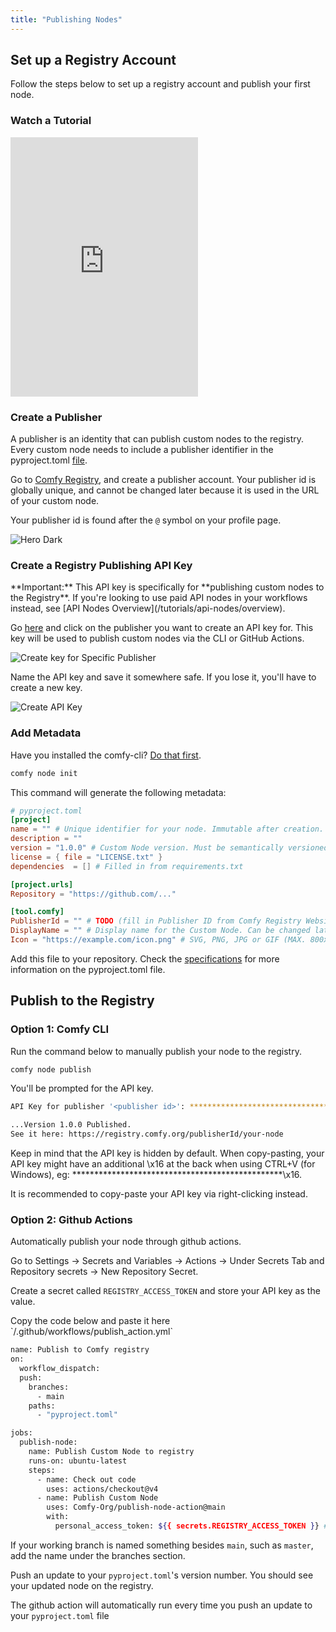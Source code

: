 ```yaml
---
title: "Publishing Nodes"
---
```


## Set up a Registry Account

Follow the steps below to set up a registry account and publish your first node.

### Watch a Tutorial

<iframe height="415" src="https://www.youtube.com/embed/WhOZZOgBggU?si=6TyvhJJadmQ65uXC" title="YouTube video player" frameborder="0" allow="accelerometer; autoplay; clipboard-write; encrypted-media; gyroscope; picture-in-picture; web-share" referrerpolicy="strict-origin-when-cross-origin" allowfullscreen style={{ width: "100%", borderRadius: "0.5rem" }}></iframe>

### Create a Publisher

A publisher is an identity that can publish custom nodes to the registry. Every custom node needs to include a publisher identifier in the pyproject.toml [file]().

Go to [Comfy Registry](https://registry.comfy.org), and create a publisher account. Your publisher id is globally unique, and cannot be changed later because it is used in the URL of your custom node.

Your publisher id is found after the `@` symbol on your profile page.

<img
  className="block"
  src="/images/publisherid.png"
  alt="Hero Dark"
/>

### Create a Registry Publishing API Key

<Note>
  **Important:** This API key is specifically for **publishing custom nodes to the Registry**. If you're looking to use paid API nodes in your workflows instead, see [API Nodes Overview](/tutorials/api-nodes/overview).
</Note>

Go [here](https://registry.comfy.org/nodes) and click on the publisher you want to create an API key for. This key will be used to publish custom nodes via the CLI or GitHub Actions. 

![Create key for Specific Publisher](/images/pat-1.png)

Name the API key and save it somewhere safe. If you lose it, you'll have to create a new key.

![Create API Key](/images/pat-2.png)

### Add Metadata

<Tip>Have you installed the comfy-cli? [Do that first](/comfy-cli/getting-started).</Tip>

```bash
comfy node init
```

This command will generate the following metadata:

```toml
# pyproject.toml
[project]
name = "" # Unique identifier for your node. Immutable after creation.
description = ""
version = "1.0.0" # Custom Node version. Must be semantically versioned.
license = { file = "LICENSE.txt" }
dependencies  = [] # Filled in from requirements.txt

[project.urls]
Repository = "https://github.com/..."

[tool.comfy]
PublisherId = "" # TODO (fill in Publisher ID from Comfy Registry Website).
DisplayName = "" # Display name for the Custom Node. Can be changed later.
Icon = "https://example.com/icon.png" # SVG, PNG, JPG or GIF (MAX. 800x400px)
```

Add this file to your repository. Check the [specifications](/registry/specifications) for more information on the pyproject.toml file.

## Publish to the Registry

### Option 1: Comfy CLI 

Run the command below to manually publish your node to the registry.  

```bash
comfy node publish
```

You'll be prompted for the API key.

```bash
API Key for publisher '<publisher id>': ****************************************************

...Version 1.0.0 Published. 
See it here: https://registry.comfy.org/publisherId/your-node
```

<Warning>
  Keep in mind that the API key is hidden by default.
</Warning>
<Warning>
  When copy-pasting, your API key might have an additional \x16 at the back when using CTRL+V (for Windows), eg: ************************************************\x16. 

  It is recommended to copy-paste your API key via right-clicking instead.
</Warning>


### Option 2: Github Actions

Automatically publish your node through github actions.

<Steps>
<Step title="Set up a Github Secret">

Go to Settings -> Secrets and Variables -> Actions -> Under Secrets Tab and Repository secrets -> New Repository Secret.

Create a secret called `REGISTRY_ACCESS_TOKEN` and store your API key as the value. 

</Step>
<Step title="Create a Github Action">
Copy the code below and paste it here `/.github/workflows/publish_action.yml`

```bash
name: Publish to Comfy registry
on:
  workflow_dispatch:
  push:
    branches:
      - main
    paths:
      - "pyproject.toml"

jobs:
  publish-node:
    name: Publish Custom Node to registry
    runs-on: ubuntu-latest
    steps:
      - name: Check out code
        uses: actions/checkout@v4
      - name: Publish Custom Node
        uses: Comfy-Org/publish-node-action@main
        with:
          personal_access_token: ${{ secrets.REGISTRY_ACCESS_TOKEN }} ## Add your own personal access token to your Github Repository secrets and reference it here.
```

<Warning>If your working branch is named something besides `main`, such as `master`, add the name under the branches section.</Warning>
</Step>
<Step title="Test the Github Action">

Push an update to your `pyproject.toml`'s version number. You should see your updated node on the registry.

<Tip>The github action will automatically run every time you push an update to your `pyproject.toml` file</Tip>

</Step>


</Steps>
